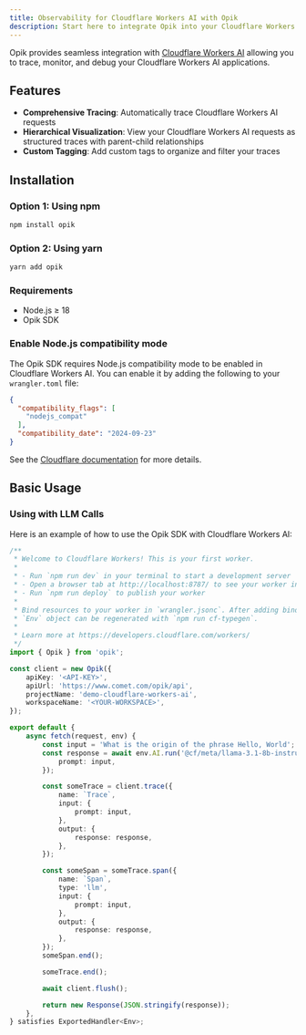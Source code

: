```yaml
---
title: Observability for Cloudflare Workers AI with Opik
description: Start here to integrate Opik into your Cloudflare Workers AI-based genai application for end-to-end LLM observability, unit testing, and optimization.
---
```


Opik provides seamless integration with [Cloudflare Workers AI](https://developers.cloudflare.com/workers-ai/) allowing you to trace, monitor, and debug your Cloudflare Workers AI applications.

## Features

- **Comprehensive Tracing**: Automatically trace Cloudflare Workers AI requests
- **Hierarchical Visualization**: View your Cloudflare Workers AI requests as structured traces with parent-child relationships
- **Custom Tagging**: Add custom tags to organize and filter your traces

## Installation

### Option 1: Using npm

```bash
npm install opik
```

### Option 2: Using yarn

```bash
yarn add opik
```

### Requirements

- Node.js ≥ 18
- Opik SDK

### Enable Node.js compatibility mode

The Opik SDK requires Node.js compatibility mode to be enabled in Cloudflare Workers AI. You can enable it by adding the following to your `wrangler.toml` file:

```json
{
  "compatibility_flags": [
    "nodejs_compat"
  ],
  "compatibility_date": "2024-09-23"
}
```

See the [Cloudflare documentation](https://developers.cloudflare.com/workers/runtime-apis/nodejs/) for more details.

## Basic Usage

### Using with LLM Calls

Here is an example of how to use the Opik SDK with Cloudflare Workers AI:

```typescript
/**
 * Welcome to Cloudflare Workers! This is your first worker.
 *
 * - Run `npm run dev` in your terminal to start a development server
 * - Open a browser tab at http://localhost:8787/ to see your worker in action
 * - Run `npm run deploy` to publish your worker
 *
 * Bind resources to your worker in `wrangler.jsonc`. After adding bindings, a type definition for the
 * `Env` object can be regenerated with `npm run cf-typegen`.
 *
 * Learn more at https://developers.cloudflare.com/workers/
 */
import { Opik } from 'opik';

const client = new Opik({
	apiKey: '<API-KEY>',
	apiUrl: 'https://www.comet.com/opik/api',
	projectName: 'demo-cloudflare-workers-ai',
	workspaceName: '<YOUR-WORKSPACE>',
});

export default {
	async fetch(request, env) {
		const input = 'What is the origin of the phrase Hello, World';
		const response = await env.AI.run('@cf/meta/llama-3.1-8b-instruct', {
			prompt: input,
		});

		const someTrace = client.trace({
			name: `Trace`,
			input: {
				prompt: input,
			},
			output: {
				response: response,
			},
		});

		const someSpan = someTrace.span({
			name: `Span`,
			type: 'llm',
			input: {
				prompt: input,
			},
			output: {
				response: response,
			},
		});
		someSpan.end();

		someTrace.end();

		await client.flush();

		return new Response(JSON.stringify(response));
	},
} satisfies ExportedHandler<Env>;

```
